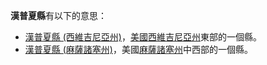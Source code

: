 '''漢普夏縣'''有以下的意思：
*[[漢普夏縣_(西維吉尼亞州)|漢普夏縣 (西維吉尼亞州)]]，[[美國|美國]][[西維吉尼亞州|西維吉尼亞州]]東部的一個縣。
*[[漢普夏縣_(麻薩諸塞州)|漢普夏縣 (麻薩諸塞州)]]，美國[[麻薩諸塞州|麻薩諸塞州]]中西部的一個縣。

{{disambig|H漢普夏縣|Cat=四字县名消歧义}}